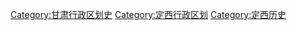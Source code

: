 [[Category:甘肃行政区划史|Category:甘肃行政区划史]]
[[Category:定西行政区划|Category:定西行政区划]]
[[Category:定西历史|Category:定西历史]]